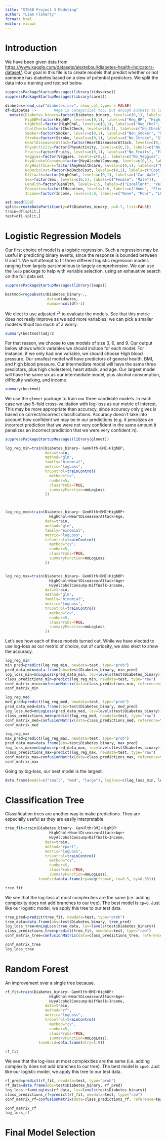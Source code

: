 ```yaml
---
title: "ST558 Project 3 Modeling"
author: "Liam Flaherty"
format: html
editor: visual
---
```


# Introduction

We have been given data from <https://www.kaggle.com/datasets/alexteboul/diabetes-health-indicators-dataset/>. Our goal in this file is to create models that predict whether or not someone has diabetes based on a slew of potential predictors. We split the data into a training and test set below.

```r
suppressPackageStartupMessages(library(tidyverse))
suppressPackageStartupMessages(library(caret))

diabetes=read_csv("diabetes.csv", show_col_types = FALSE)
df=diabetes |>        #Age is categorical too, but enough buckets to leave as numeric#
  mutate(Diabetes_binary=factor(Diabetes_binary, levels=c(0,1), labels=c("No_Diabetes", "Diabetes")),
         HighBP=factor(HighBP, levels=c(0,1), labels=c("Reg_BP", "High_BP")),
         HighChol=factor(HighChol, levels=c(0,1), labels=c("Reg_Chol", "High_Chol")),
         CholCheck=factor(CholCheck, levels=c(0,1), labels=c("No_Check", "Check")),
         Smoker=factor(Smoker, levels=c(0,1), labels=c("Non_Smoker", "Smoker")),
         Stroke=factor(Stroke, levels=c(0,1), labels=c("No_Stroke", "Stroke")),
         HeartDiseaseorAttack=factor(HeartDiseaseorAttack, levels=c(0,1), labels=c("No_HeartAttack", "HeartAttack")),
         PhysActivity=factor(PhysActivity, levels=c(0,1), labels=c("No_Activity", "Activity")),
         Fruits=factor(Fruits, levels=c(0,1), labels=c("No_Fruits", "Fruits")),
         Veggies=factor(Veggies, levels=c(0,1), labels=c("No_Veggies", "Veggies")),
         HvyAlcoholConsump=factor(HvyAlcoholConsump, levels=c(0,1), labels=c("No_Alc", "Lots_Of_Alc")),
         AnyHealthcare=factor(AnyHealthcare, levels=c(0,1), labels=c("No_HealthCare", "HealthCare")),
         NoDocbcCost=factor(NoDocbcCost, levels=c(0,1), labels=c("Cost_Not_impactful", "No_Doc_BC_Cost")),
         Diffwalk=factor(HighChol, levels=c(0,1), labels=c("Can_Walk", "Cant_Walk")),
         Sex=factor(Sex, levels=c(0,1), labels=c("Female", "Male")),
         GenHlth=factor(GenHlth, levels=1:5, labels=c("Excellent", "Very_Good", "Good", "Fair", "Poor")),
         Education=factor(Education, levels=1:6, labels=c("None", "Elem", "Some_HS", "HS", "Some_College", "College")),
         Income=factor(Income, levels=1:8, labels=c("None", "Poor", "LC", "LMC","MC","UMC","UC","Rich")))

set.seed(558)
split=createDataPartition(y=df$Diabetes_binary, p=0.7, list=FALSE)
train=df[split,]
test=df[-split,]
```

# Logistic Regression Models

Our first choice of model is a logistic regression. Such a regression may be useful in predicting binary events, since the response is bounded between 0 and 1. We will attempt to fit three different logistic regression models ranging from largely parsimonious to largely comprehensive. We can use the `leap` package to help with variable selection, using an exhaustive search on the full data set.

```r
suppressPackageStartupMessages(library(leaps))

bestmod=regsubsets(Diabetes_binary~.,
                   data=diabetes,
                   nvmax=ncol(df)-1)
```

We elect to use adjusted $r^2$ to evaluate the models. See that this metric does not really improve as we add more variables; we can pick a smaller model without too much of a worry.

```r
summary(bestmod)$adjr2
```

For that reason, we choose to use models of size 3, 6, and 9. Our output below shows which variables we should include for each model. For instance, if we only had one variable, we should choose High blood pressure. Our smallest model will have predictors of general health, BMI, and high blood pressure. Our intermediate model will have the same three predictors, plus high cholesterol, heart attack, and age. Our largest model will have the same six as our intermediate model, plus alcohol consumption, difficulty walking, and income.

```r
summary(bestmod)
```

We use the `glmnet` package to train our three candidate models. In each case we use 5-fold cross-validation with log-loss as our metric of interest. This may be more appropriate than accuracy, since accuracy only gives is based on correct/incorrect classifications. Accuracy doesn't take into account how confident we may be in our predictions (e.g. it penalizes an incorrect prediction that we were not very confident in the same amount it penalizes an incorrect prediction that we were very confident in).

```r
suppressPackageStartupMessages(library(glmnet))

log_reg_min=train(Diabetes_binary~ GenHlth+BMI+HighBP,
                  data=train,
                  method="glm",
                  family="binomial",
                  metric="logLoss",
                  trControl=trainControl(
                    method="cv",
                    number=5,
                    classProbs=TRUE,
                    summaryFunction=mnLogLoss
                  ))



log_reg_med=train(Diabetes_binary~ GenHlth+BMI+HighBP+
                    HighChol+HeartDiseaseorAttack+Age,
                  data=train,
                  method="glm",
                  family="binomial",
                  metric="logLoss",
                  trControl=trainControl(
                    method="cv",
                    number=5,
                    classProbs=TRUE,
                    summaryFunction=mnLogLoss
                  ))


log_reg_max=train(Diabetes_binary~ GenHlth+BMI+HighBP+
                    HighChol+HeartDiseaseorAttack+Age+
                    HvyAlcoholConsump+DiffWalk+Income,
                  data=train,
                  method="glm",
                  family="binomial",
                  metric="logLoss",
                  trControl=trainControl(
                    method="cv",
                    number=5,
                    classProbs=TRUE,
                    summaryFunction=mnLogLoss
                  ))
```

Let's see how each of these models turned out. While we have elected to use log-loss as our metric of choice, out of curiosity, we also elect to show the accuracy.

```r
log_reg_min
min_pred=predict(log_reg_min, newdata=test, type="prob")
pred_data_min=data.frame(obs=test$Diabetes_binary, min_pred)
log_loss_min=mnLogLoss(pred_data_min, lev=levels(test$Diabetes_binary))
class_predictions_min=predict(log_reg_min, newdata=test, type="raw")
conf_matrix_min=confusionMatrix(data=class_predictions_min, reference=test$Diabetes_binary)
conf_matrix_min

log_reg_med
med_pred=predict(log_reg_med, newdata=test, type="prob")
pred_data_med=data.frame(obs=test$Diabetes_binary, med_pred)
log_loss_med=mnLogLoss(pred_data_med, lev=levels(test$Diabetes_binary))
class_predictions_med=predict(log_reg_med, newdata=test, type="raw")
conf_matrix_med=confusionMatrix(data=class_predictions_med, reference=test$Diabetes_binary)
conf_matrix_med

log_reg_max
max_pred=predict(log_reg_max, newdata=test, type="prob")
pred_data_max=data.frame(obs=test$Diabetes_binary, max_pred)
log_loss_max=mnLogLoss(pred_data_max, lev=levels(test$Diabetes_binary))
class_predictions_max=predict(log_reg_max, newdata=test, type="raw")
conf_matrix_max=confusionMatrix(data=class_predictions_max, reference=test$Diabetes_binary)
conf_matrix_max
```

Going by log-loss, our best model is the largest.

```r
data.frame(model=c("small", "med", "large"), logloss=c(log_loss_min, log_loss_med, log_loss_max))
```


# Classification Tree

Classification trees are another way to make predictions. They are especially useful as they are easily interpretable. 

```r
tree_fit=train(Diabetes_binary~ GenHlth+BMI+HighBP+
                    HighChol+HeartDiseaseorAttack+Age+
                    HvyAlcoholConsump+DiffWalk+Income,
                  data=train,
                  method="rpart",
                  metric="logLoss",
                  trControl=trainControl(
                    method="cv",
                    number=5,
                    classProbs=TRUE,
                    summaryFunction=mnLogLoss),
               tuneGrid=data.frame(cp=seq(from=0, to=0.5, by=0.05)))

tree_fit

```
We see that the log-loss at most complexities are the same (i.e. adding complexity does not add branches to our tree). The best model is `cp=0`. Just like our logistic model, we apply this tree to our test data.

```r
tree_pred=predict(tree_fit, newdata=test, type="prob")
tree_data=data.frame(obs=test$Diabetes_binary, tree_pred)
log_loss_tree=mnLogLoss(tree_data, lev=levels(test$Diabetes_binary))
class_predictions_tree=predict(tree_fit, newdata=test, type="raw")
conf_matrix_tree=confusionMatrix(data=class_predictions_tree, reference=test$Diabetes_binary)

conf_matrix_tree
log_loss_tree
```

# Random Forest

An improvement over a single tree because.

```r
rf_fit=train(Diabetes_binary~ GenHlth+BMI+HighBP+
                    HighChol+HeartDiseaseorAttack+Age+
                    HvyAlcoholConsump+DiffWalk+Income,
                  data=train,
                  method="rf",
                  metric="logLoss",
                  trControl=trainControl(
                    method="cv",
                    number=5,
                    classProbs=TRUE,
                    summaryFunction=mnLogLoss),
               tuneGrid=data.frame(mtry=1:9))

rf_fit

```


We see that the log-loss at most complexities are the same (i.e. adding complexity does not add branches to our tree). The best model is `cp=0`. Just like our logistic model, we apply this tree to our test data.

```r
rf_pred=predict(rf_fit, newdata=test, type="prob")
rf_data=data.frame(obs=test$Diabetes_binary, rf_pred)
log_loss_rf=mnLogLoss(rf_data, lev=levels(test$Diabetes_binary))
class_predictions_rf=predict(rf_fit, newdata=test, type="raw")
conf_matrix_rf=confusionMatrix(data=class_predictions_rf, reference=test$Diabetes_binary)

conf_matrix_rf
log_loss_rf
```
# Final Model Selection

